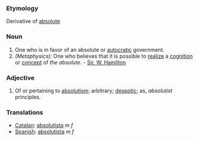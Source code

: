 ===Etymology===
Derivative of [[absolute]]
===Noun===
#One who is in favor of an absolute or [[autocratic]] government.
#''(Metaphysics):'' One who believes that it is possible to [[realize]] a [[cognition]] or [[concept]] of ''the absolute''. - [[Sir. W. Hamilton]]
===Adjective===
#Of or pertaining to [[absolutism]]; arbitrary; [[despotic]]; as, ''absolutist'' principles.
=== Translations ===
*[[Catalan]]: [[absolutista]] ''m'' ''f''
*[[Spanish]]: [[absolutista]] ''m'' ''f''